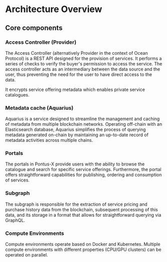 # Architecture Overview

## Core components

### Access Controller (Provider)

The Access Controller (alternatively Provider in the context of Ocean Protocol) is a REST API designed for the provision of services. It performs a series of checks to verify the buyer's permission to access the service. The access controller acts as an intermediary between the data source and the user, thus preventing the need for the user to have direct access to the data.

It encrypts service offering metadata which enables private service catalogues.

### Metadata cache (Aquarius)

Aquarius is a service designed to streamline the management and caching of metadata from multiple blockchain networks. Operating off-chain with an Elasticsearch database, Aquarius simplifies the process of querying metadata generated on-chain by maintaining an up-to-date record of metadata activities across multiple chains.

### Portals

The portals in Pontus-X provide users with the ability to browse the catalogue and search for specific service offerings. Furthermore, the portal offers straightforward capabilities for publishing, ordering and consumption of services.

### Subgraph

The subgraph is responsible for the extraction of service pricing and purchase history data from the blockchain, subsequent processing of this data, and its storage in a format that allows for straightforward querying via GraphQL.

### Compute Environments

Compute environments operate based on Docker and Kubernetes. Multiple compute environments with different properties (CPU/GPU clusters) can be operated on parallel.
